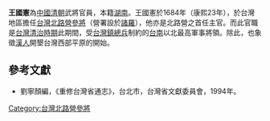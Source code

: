'''王國憲'''為[[中國|中國]][[清朝|清朝]]武將官員，本籍[[湖南|湖南]]。王國憲於1684年（康熙23年），於台灣地區擔任[[台灣北路營|台灣北路營]][[參將|參將]]（營署設於[[諸羅|諸羅]]），他亦是北路營之首任主官。而此官職是[[台灣清治時期|台灣清治時期]]此期間，受[[台灣鎮|台灣鎮]][[總兵|總兵]]制約的[[台南|台南]]以北最高軍事將領。除此，也象徵[[漢人|漢人]]開墾台灣西部平原的開始。

{{start box}}
{{s-before|無}}
{{s-title|[[台灣北路營|台灣北路營]][[參將|參將]]|1684年上任}}
{{s-after|[[袁廷芝|袁廷芝]]}}
{{end box}}

==參考文獻==
*劉寧顏編，《重修台灣省通志》，台北市，台灣省文獻委員會，1994年。

[[Category:台灣北路營參將|Category:台灣北路營參將]]